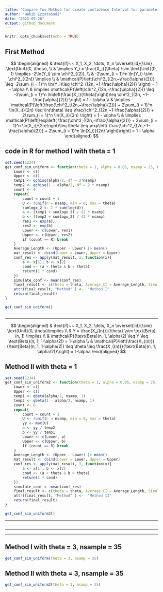 ```yaml
---
title: "Compare Two Method for create confidence Interval for parameter theta in Uniform(0, theta)"
author: "Habib Ezzatabadi"
date: "2023-05-28"
output: github_document
---
```


```r
knitr::opts_chunk$set(echo = TRUE)
```



## First Method 

$$
\begin{aligned}
& \text{if}~~ X_1, X_2, \dots, X_n \overset{iid}{\sim} \text{Unif}(0, \theta), \\
& \implies Y_i = \frac{X_i}{\theta} \sim \text{Unif}(0, 1)  \implies -2\ln(Y_i) \sim \chi^2_{(2)}, \\
& -2\sum_{i = 1}^n \ln(Y_i) \sim \chi^2_{(2n)} \implies \\
& \mathcal{P}\left(\chi^2_{(2n,~\frac{\alpha}{2})} \leq -2\sum_{i = 1}^n \ln(Y_i)\leq \chi^2_{(2n, ~1-\frac{\alpha}{2})}  \right) = 1 - \alpha \\
& \implies 
\mathcal{P}\left(\chi^2_{(2n,~\frac{\alpha}{2})} \leq -2\sum_{i = 1}^n \ln\left(\frac{X_i}{\theta}\right)\leq \chi^2_{(2n, ~1-\frac{\alpha}{2})}  \right) = 1 - \alpha \\
& \implies \mathcal{P}\left(\frac{\chi^2_{(2n,~\frac{\alpha}{2})} + 2\sum_{i = 1}^n \ln(X_i)}{2n} \leq \ln(\theta) \leq 
\frac{\chi^2_{(2n,~1-\frac{\alpha}{2})} + 2\sum_{i = 1}^n \ln(X_i)}{2n}  \right) = 1 - \alpha \\
& \implies \mathcal{P}\left[\exp\left( \frac{\chi^2_{(2n,~\frac{\alpha}{2})} + 2\sum_{i = 1}^n \ln(X_i)}{2n}\right)\leq \theta \leq \exp\left( \frac{\chi^2_{(2n,~1-\frac{\alpha}{2})} + 2\sum_{i = 1}^n \ln(X_i)}{2n} \right)\right] = 1 - \alpha
\end{aligned}
$$



## code in R for method I with theta = 1

```r
set.seed(1234)
get_conf_sim_uniform <- function(theta = 1, alpha = 0.05, nsamp = 25, R = 10000) {
    Lower <- c()
    Upper <- c()
    temp1 <- qchisq(alpha/2, df = 2*nsamp)
    temp2 <- qchisq(1 - alpha/2, df = 2 * nsamp)
    count <- 0
    repeat{
        count = count + 1
        U <- runif(n = nsamp, min = 0, max = theta)
        sumlogx_2 <- 2 * sum(log(U))
        a <- (temp1 + sumlogx_2) / (2 * nsamp)
        b <- (temp2 + sumlogx_2) / (2 * nsamp)
        res1 <- exp(a); 
        res2 <- exp(b)
        Lower <- c(Lower, res1)
        Upper <- c(Upper, res2)
        if (count == R) break
    }
    Average_Length <- (Upper - Lower) |> mean()
    mat_result <- cbind(Lower = Lower, Upper = Upper)
    conf_res <- apply(mat_result, 1, function(x){
        a <- x[1]; b <- x[2]
        cond <- (a < theta & b > theta)
        return(1 * cond)
    })
    simulate_conf <- mean(conf_res)
    final_result <- c(theta = theta, Average_CI = Average_Length, Simulated_Conf = simulate_conf)
    attr(final_result, "Method" ) <-  "Method I" 
    return(final_result)
}

get_conf_sim_uniform()
```



***
***




$$
\begin{aligned}
& \text{if}~~ X_1, X_2, \dots, X_n \overset{iid}{\sim} \text{Unif}(0, \theta)\implies \\
& Y = \frac{X_{(n)}}{\theta} \sim \text{Beta}(n, 1) \implies \\
& \mathcal{P}(\text{Beta}(n, 1, \alpha/2) \leq Y \leq \text{Beta}(n, 1, 1-\alpha/2)) = 1-\alpha \\
& \mathcal{P}\left(\frac{X_{(n)}}{\text{Beta}(n, 1, 1-\alpha/2)} \leq \theta \leq \frac{X_{(n)}}{\text{Beta}(n, 1, \alpha/2)}\right) = 1-\alpha 
\end{aligned}
$$


## Method II with theta = 1
```r
set.seed(1234)
get_conf_sim_uniform2 <- function(theta = 1, alpha = 0.05, nsamp = 25, R = 10000) {
    Lower <- c()
    Upper <- c()
    temp1 <- qbeta(alpha/2, nsamp, 1)
    temp2 <- qbeta(1 - alpha/2, nsamp, 1)
    count <- 0
    repeat{
        count = count + 1
        U <- runif(n = nsamp, min = 0, max = theta)
        yy <- max(U)
        a <- yy / temp2
        b <- yy / temp1
        Lower <- c(Lower, a)
        Upper <- c(Upper, b)
        if (count == R) break
    }
    Average_Length <- (Upper - Lower) |> mean()
    mat_result <- cbind(Lower = Lower, Upper = Upper)
    conf_res <- apply(mat_result, 1, function(x){
        a <- x[1]; b <- x[2]
        cond <- (a < theta & b > theta)
        return(1 * cond)
    })
    simulate_conf <- mean(conf_res)
    final_result <- c(theta = theta, Average_CI = Average_Length, Simulated_Conf = simulate_conf)
    attr(final_result, "Method" ) <-  "Method II" 
    return(final_result)
}

get_conf_sim_uniform2()


```



***
***
***
***


## Method I with theta = 3, nsample = 35


```r

get_conf_sim_uniform(theta = 3, nsamp = 35)

```


## Method II with theta = 3, nsample = 35

```r

get_conf_sim_uniform2(theta = 3, nsamp = 35)
```